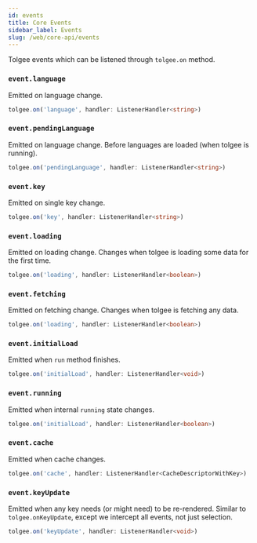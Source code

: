 ```yaml
---
id: events
title: Core Events
sidebar_label: Events
slug: /web/core-api/events
---
```


Tolgee events which can be listened through `tolgee.on` method.

### `event.language`

Emitted on language change.

```ts
tolgee.on('language', handler: ListenerHandler<string>)
```

### `event.pendingLanguage`

Emitted on language change. Before languages are loaded (when tolgee is running).

```ts
tolgee.on('pendingLanguage', handler: ListenerHandler<string>)
```

### `event.key`

Emitted on single key change.

```ts
tolgee.on('key', handler: ListenerHandler<string>)
```

### `event.loading`

Emitted on loading change. Changes when tolgee is loading some data for the first time.

```ts
tolgee.on('loading', handler: ListenerHandler<boolean>)
```

### `event.fetching`

Emitted on fetching change. Changes when tolgee is fetching any data.

```ts
tolgee.on('loading', handler: ListenerHandler<boolean>)
```

### `event.initialLoad`

Emitted when `run` method finishes.

```ts
tolgee.on('initialLoad', handler: ListenerHandler<void>)
```

### `event.running`

Emitted when internal `running` state changes.

```ts
tolgee.on('initialLoad', handler: ListenerHandler<boolean>)
```

### `event.cache`

Emitted when cache changes.

```ts
tolgee.on('cache', handler: ListenerHandler<CacheDescriptorWithKey>)
```

### `event.keyUpdate`

Emitted when any key needs (or might need) to be re-rendered. Similar to `tolgee.onKeyUpdate`,
except we intercept all events, not just selection.

```ts
tolgee.on('keyUpdate', handler: ListenerHandler<void>)
```

